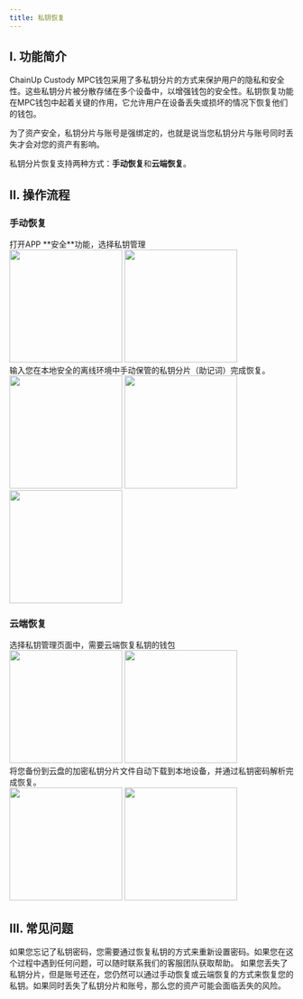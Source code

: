 ```yaml
---
title: 私钥恢复
---
```


## I. 功能简介

ChainUp Custody MPC钱包采用了多私钥分片的方式来保护用户的隐私和安全性。这些私钥分片被分散存储在多个设备中，以增强钱包的安全性。私钥恢复功能在MPC钱包中起着关键的作用，它允许用户在设备丢失或损坏的情况下恢复他们的钱包。

<Note>
为了资产安全，私钥分片与账号是强绑定的，也就是说当您私钥分片与账号同时丢失才会对您的资产有影响。
</Note>

私钥分片恢复支持两种方式：**手动恢复**和**云端恢复**。

## II. 操作流程

### 手动恢复

<Steps>
<Step title="APP 私钥管理">
   打开APP **安全**功能，选择私钥管理
<div className="w-full flex items-center justify-center">
    <CardGroup cols={2}>
        <img src="/images/user-guide/safecn.png" width="200"/>
        <img src="/images/quickstart/mpcrecover1cn.png" width="200"/>
    </CardGroup>
</div>
</Step>


<Step title="选择本地恢复，并输入私钥分片">
    输入您在本地安全的离线环境中手动保管的私钥分片（助记词）完成恢复。
<div className="w-full flex items-center justify-center">
    <CardGroup cols={3}>
        <img src="/images/quickstart/mpc-recover1_cn.png" width="200"/>
        <img src="/images/quickstart/mpc-recover2_cn.png" width="200"/>
        <img src="/images/quickstart/mpc-recover3_cn.png" width="200"/>
    </CardGroup>
</div>
</Step>
</Steps>

### 云端恢复

<Steps>
<Step title="选择云端恢复">
  选择私钥管理页面中，需要云端恢复私钥的钱包
<div className="w-full flex items-center justify-center">
    <CardGroup cols={2}>
        <img src="/images/quickstart/mpc-recovercloud1_cn.png" width="200"/>
         <img src="/images/quickstart/mpc-recover1_cn.png" width="200"/>
    </CardGroup>
</div>

</Step>
<Step title="下载并解析私钥分片文件">
    将您备份到云盘的加密私钥分片文件自动下载到本地设备，并通过私钥密码解析完成恢复。
<div className="w-full flex items-center justify-center">
    <CardGroup cols={2}>
        <img src="/images/quickstart/mpc-recovercloud2_cn.png" width="200"/>
        <img src="/images/quickstart/mpc-recovercloud3_cn.png" width="200"/>
    </CardGroup>
</div>

</Step>
</Steps>

## III. 常见问题

<Accordion title="如果我忘记了私钥密码怎么办？">
如果您忘记了私钥密码，您需要通过恢复私钥的方式来重新设置密码。如果您在这个过程中遇到任何问题，可以随时联系我们的客服团队获取帮助。
</Accordion>
<Accordion title="如果我丢失了私钥分片怎么办？">
如果您丢失了私钥分片，但是账号还在，您仍然可以通过手动恢复或云端恢复的方式来恢复您的私钥。如果同时丢失了私钥分片和账号，那么您的资产可能会面临丢失的风险。
</Accordion>

